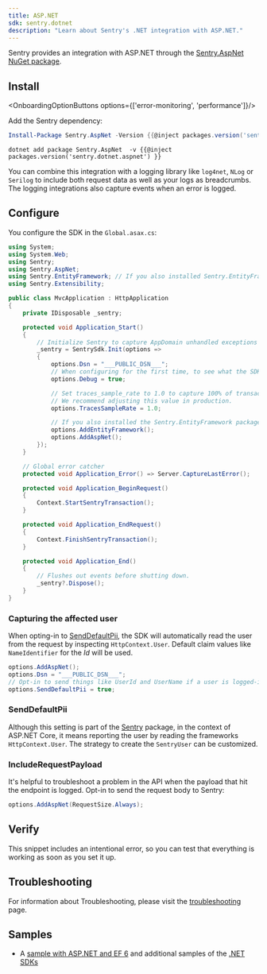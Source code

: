 ```yaml
---
title: ASP.NET
sdk: sentry.dotnet
description: "Learn about Sentry's .NET integration with ASP.NET."
---
```


Sentry provides an integration with ASP.NET through the [Sentry.AspNet NuGet package](https://www.nuget.org/packages/Sentry.AspNet).

## Install

<OnboardingOptionButtons options={['error-monitoring', 'performance']}/>

Add the Sentry dependency:

```powershell {tabTitle:Package Manager}
Install-Package Sentry.AspNet -Version {{@inject packages.version('sentry.dotnet.aspnet') }}
```

```shell {tabTitle:.NET Core CLI}
dotnet add package Sentry.AspNet  -v {{@inject packages.version('sentry.dotnet.aspnet') }}
```

You can combine this integration with a logging library like `log4net`, `NLog` or `Serilog` to include both request data
as well as your logs as breadcrumbs. The logging integrations also capture events when an error is logged.

## Configure

You configure the SDK in the `Global.asax.cs`:

<SignInNote />

```csharp {"onboardingOptions": {"performance": "21-24, 34-43"}}
using System;
using System.Web;
using Sentry;
using Sentry.AspNet;
using Sentry.EntityFramework; // If you also installed Sentry.EntityFramework
using Sentry.Extensibility;

public class MvcApplication : HttpApplication
{
    private IDisposable _sentry;

    protected void Application_Start()
    {
        // Initialize Sentry to capture AppDomain unhandled exceptions and more.
        _sentry = SentrySdk.Init(options =>
        {
            options.Dsn = "___PUBLIC_DSN___";
            // When configuring for the first time, to see what the SDK is doing:
            options.Debug = true;

            // Set traces_sample_rate to 1.0 to capture 100% of transactions for performance monitoring.
            // We recommend adjusting this value in production.
            options.TracesSampleRate = 1.0;

            // If you also installed the Sentry.EntityFramework package
            options.AddEntityFramework();
            options.AddAspNet();
        });
    }

    // Global error catcher
    protected void Application_Error() => Server.CaptureLastError();

    protected void Application_BeginRequest()
    {
        Context.StartSentryTransaction();
    }

    protected void Application_EndRequest()
    {
        Context.FinishSentryTransaction();
    }

    protected void Application_End()
    {
        // Flushes out events before shutting down.
        _sentry?.Dispose();
    }
}
```

### Capturing the affected user

When opting-in to [SendDefaultPii](#senddefaultpii), the SDK will automatically read the user from the request by inspecting `HttpContext.User`. Default claim values like `NameIdentifier` for the _Id_ will be used.

<SignInNote />

```csharp
options.AddAspNet();
options.Dsn = "___PUBLIC_DSN___";
// Opt-in to send things like UserId and UserName if a user is logged-in
options.SendDefaultPii = true;
```

### SendDefaultPii

Although this setting is part of the [Sentry](/platforms/dotnet/) package, in the context of ASP.NET Core, it means reporting the user by reading the frameworks `HttpContext.User`. The strategy to create the `SentryUser` can be customized.

### IncludeRequestPayload

It's helpful to troubleshoot a problem in the API when the payload that hit the endpoint is logged.
Opt-in to send the request body to Sentry:

```csharp
options.AddAspNet(RequestSize.Always);
```

## Verify

This snippet includes an intentional error, so you can test that everything is working as soon as you set it up.

<PlatformContent includePath="getting-started-verify" />

## Troubleshooting

For information about Troubleshooting, please visit the [troubleshooting](troubleshooting) page.

## Samples

- A [sample with ASP.NET and EF 6](https://github.com/getsentry/examples/tree/master/dotnet/AspNetMvc5Ef6) and additional samples of the [.NET SDKs](https://github.com/getsentry/examples/tree/master/dotnet)
